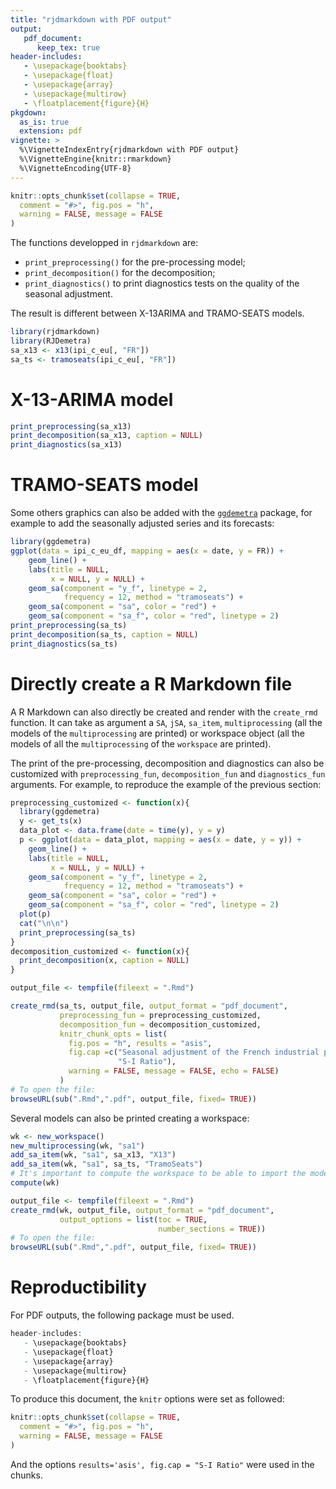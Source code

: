 ```yaml
---
title: "rjdmarkdown with PDF output"
output: 
   pdf_document:
      keep_tex: true
header-includes:
   - \usepackage{booktabs}
   - \usepackage{float}
   - \usepackage{array}
   - \usepackage{multirow}
   - \floatplacement{figure}{H}
pkgdown:
  as_is: true
  extension: pdf
vignette: >
  %\VignetteIndexEntry{rjdmarkdown with PDF output}
  %\VignetteEngine{knitr::rmarkdown}
  %\VignetteEncoding{UTF-8}
---
```


```r
knitr::opts_chunk$set(collapse = TRUE,
  comment = "#>", fig.pos = "h",
  warning = FALSE, message = FALSE
)
```

The functions developped in `rjdmarkdown` are:

- `print_preprocessing()` for the pre-processing model;  
- `print_decomposition()` for the decomposition;  
- `print_diagnostics()` to print diagnostics tests on the quality of the seasonal adjustment.

The result is different between X-13ARIMA and TRAMO-SEATS models.

```r
library(rjdmarkdown)
library(RJDemetra)
sa_x13 <- x13(ipi_c_eu[, "FR"])
sa_ts <- tramoseats(ipi_c_eu[, "FR"])
```

# X-13-ARIMA model

```r
print_preprocessing(sa_x13)
print_decomposition(sa_x13, caption = NULL)
print_diagnostics(sa_x13)
```

# TRAMO-SEATS model

Some others graphics can also be added with the [`ggdemetra`](https://aqlt.github.io/ggdemetra/) package, for example to add the seasonally adjusted series and its forecasts:

```r
library(ggdemetra)
ggplot(data = ipi_c_eu_df, mapping = aes(x = date, y = FR)) +
    geom_line() +
    labs(title = NULL,
         x = NULL, y = NULL) +
    geom_sa(component = "y_f", linetype = 2,
            frequency = 12, method = "tramoseats") + 
    geom_sa(component = "sa", color = "red") +
    geom_sa(component = "sa_f", color = "red", linetype = 2)
print_preprocessing(sa_ts)
print_decomposition(sa_ts, caption = NULL)
print_diagnostics(sa_ts)
```

# Directly create a R Markdown file

A R Markdown can also directly be created and render with the `create_rmd` function.
It can take as argument a `SA`, `jSA`, `sa_item`, `multiprocessing` (all the models of the `multiprocessing` are printed) or workspace object (all the models of all the `multiprocessing` of the `workspace` are printed).

The print of the pre-processing, decomposition and diagnostics can also be customized with `preprocessing_fun`, `decomposition_fun` and `diagnostics_fun` arguments. 
For example, to reproduce the example of the previous section:

```r
preprocessing_customized <- function(x){
  library(ggdemetra)
  y <- get_ts(x)
  data_plot <- data.frame(date = time(y), y = y)
  p <- ggplot(data = data_plot, mapping = aes(x = date, y = y)) +
    geom_line() +
    labs(title = NULL,
         x = NULL, y = NULL) +
    geom_sa(component = "y_f", linetype = 2,
            frequency = 12, method = "tramoseats") +
    geom_sa(component = "sa", color = "red") +
    geom_sa(component = "sa_f", color = "red", linetype = 2)
  plot(p)
  cat("\n\n")
  print_preprocessing(sa_ts)
}
decomposition_customized <- function(x){
  print_decomposition(x, caption = NULL)
}

output_file <- tempfile(fileext = ".Rmd")

create_rmd(sa_ts, output_file, output_format = "pdf_document",
           preprocessing_fun = preprocessing_customized,
           decomposition_fun = decomposition_customized,
           knitr_chunk_opts = list(
             fig.pos = "h", results = "asis", 
             fig.cap =c("Seasonal adjustment of the French industrial production index",
                        "S-I Ratio"),
             warning = FALSE, message = FALSE, echo = FALSE)
           )
# To open the file:
browseURL(sub(".Rmd",".pdf", output_file, fixed= TRUE))
```

Several models can also be printed creating a workspace:

```r
wk <- new_workspace()
new_multiprocessing(wk, "sa1")
add_sa_item(wk, "sa1", sa_x13, "X13")
add_sa_item(wk, "sa1", sa_ts, "TramoSeats")
# It's important to compute the workspace to be able to import the models
compute(wk)

output_file <- tempfile(fileext = ".Rmd")
create_rmd(wk, output_file, output_format = "pdf_document",
           output_options = list(toc = TRUE,
                                 number_sections = TRUE))
# To open the file:
browseURL(sub(".Rmd",".pdf", output_file, fixed= TRUE))
```


# Reproductibility

For PDF outputs, the following package must be used.

```r
header-includes:
   - \usepackage{booktabs}
   - \usepackage{float}
   - \usepackage{array}
   - \usepackage{multirow}
   - \floatplacement{figure}{H}
```

To produce this document, the `knitr` options were set as followed:

```r
knitr::opts_chunk$set(collapse = TRUE,
  comment = "#>", fig.pos = "h",
  warning = FALSE, message = FALSE
)
```

And the options `results='asis', fig.cap = "S-I Ratio"` were used in the chunks.